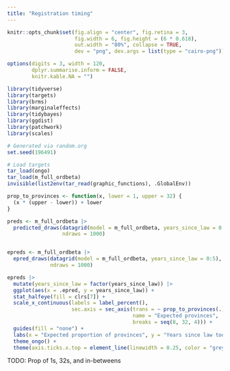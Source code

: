 ```yaml
---
title: "Registration timing"
---
```


```r
knitr::opts_chunk$set(fig.align = "center", fig.retina = 3,
                      fig.width = 6, fig.height = (6 * 0.618),
                      out.width = "80%", collapse = TRUE,
                      dev = "png", dev.args = list(type = "cairo-png"))

options(digits = 3, width = 120,
        dplyr.summarise.inform = FALSE,
        knitr.kable.NA = "")
```

```r
library(tidyverse)
library(targets)
library(brms)
library(marginaleffects)
library(tidybayes)
library(ggdist)
library(patchwork)
library(scales)

# Generated via random.org
set.seed(196491)

# Load targets
tar_load(ongo)
tar_load(m_full_ordbeta)
invisible(list2env(tar_read(graphic_functions), .GlobalEnv))

prop_to_provinces <- function(x, lower = 1, upper = 32) {
  (x * (upper - lower)) + lower
}
```

```r
preds <- m_full_ordbeta |> 
  predicted_draws(datagrid(model = m_full_ordbeta, years_since_law = 0:5), 
                  ndraws = 1000)


epreds <- m_full_ordbeta |> 
  epred_draws(datagrid(model = m_full_ordbeta, years_since_law = 0:5), 
              ndraws = 1000)
```

```r
epreds |> 
  mutate(years_since_law = factor(years_since_law)) |> 
  ggplot(aes(x = .epred, y = years_since_law)) +
  stat_halfeye(fill = clrs[7]) +
  scale_x_continuous(labels = label_percent(),
                     sec.axis = sec_axis(trans = ~ prop_to_provinces(.),
                                         name = "Expected provinces",
                                         breaks = seq(8, 32, 4))) +
  guides(fill = "none") +
  labs(x = "Expected proportion of provinces", y = "Years since law took effect in 2017") +
  theme_ongo() +
  theme(axis.ticks.x.top = element_line(linewidth = 0.25, color = "grey50"))
```

TODO: Prop of 1s, 32s, and in-betweens
